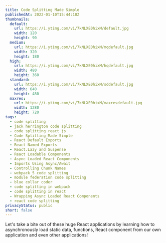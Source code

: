 ```yaml
---
title: Code Splitting Made Simple
publishedAt: 2022-01-10T15:44:10Z
thumbnails:
  default:
    url: https://i.ytimg.com/vi/7kNLXE0hixM/default.jpg
    width: 120
    height: 90
  medium:
    url: https://i.ytimg.com/vi/7kNLXE0hixM/mqdefault.jpg
    width: 320
    height: 180
  high:
    url: https://i.ytimg.com/vi/7kNLXE0hixM/hqdefault.jpg
    width: 480
    height: 360
  standard:
    url: https://i.ytimg.com/vi/7kNLXE0hixM/sddefault.jpg
    width: 640
    height: 480
  maxres:
    url: https://i.ytimg.com/vi/7kNLXE0hixM/maxresdefault.jpg
    width: 1280
    height: 720
tags:
  - code splitting
  - jack herrington code splitting
  - code splitting react js
  - Code Splitting Made Simple
  - React Default Exports
  - React Named Exports
  - React.Lazy and Suspense
  - React Loadable Components
  - Async Loaded React Components
  - Imports Using Async/Await
  - Controlling Chunk Names
  - webpack 5 code splitting
  - module federation code splitting
  - blue collar coder
  - code splitting in webpack
  - code splitting in react
  - Wrapping Async Loaded React Components
  - react code splitting
privacyStatus: public
short: false
---
```

  
Let's take a bite out of these huge React applications by learning how to asynchronously load static data, functions, React component from our own application and even other applications!
